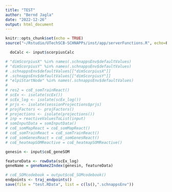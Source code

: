 ```yaml
---
title: "TEST"
author: "Bernd Jagla"
date: "2022-12-26"
output: html_document
---
```


```r
knitr::opts_chunk$set(echo = TRUE)
source("~/Rstudio/UTechSCB-SCHNAPPs/inst/app/serverFunctions.R", echo=F)

```

```r
  doCalc <- input$scorpiusCalc
```

```r
# "dimScorpiusX" %in% names(.schnappsEnv$defaultValues)
# "dimScorpiusY" %in% names(.schnappsEnv$defaultValues)
# .schnappsEnv$defaultValues[["dimScorpiusX"]]
# .schnappsEnv$defaultValues[["dimScorpiusY"]]
# "elpiStartNode" %in% names(.schnappsEnv$defaultValues)
# 
# res2 = coE_somTrainReact()
# scEx <- isolate(scEx())
# scEx_log <- isolate(scEx_log())
# prjs <- isolate(sessionProjections$prjs)
# projFactors <- projFactors()
# projections <- isolate(projections())
# inp = reactiveValuesToList(input)
# somInputData = somInputData()
# coE_somMapReact = coE_somMapReact()
# coE_somTrainReact = coE_somTrainReact()
# coE_somGenesReact = coE_somGenesReact()
# coE_heatmapSOMReactive = coE_heatmapSOMReactive()

genesin <- input$coE_geneSOM

featureData <- rowData(scEx_log)
geneName = geneName2Index(genesin, featureData)

# coE_SOMcodebook = output$coE_SOMcodebook()
endpoints <- traj_endpoints()
save(file = "test.RData", list = c(ls(),".schnappsEnv"))


```